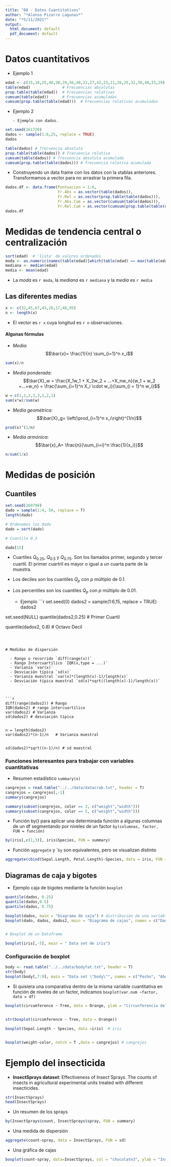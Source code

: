 ```yaml
---
title: "08 - Datos Cuantitativos"
author: "*Alonso Pizarro Lagunas*"
date: "*5/11/2021*"
output:
  html_document: default
  pdf_document: default
---
```


# Datos cuantitativos

  - Ejemplo 1

```r

edad <- c(15,18,25,40,30,29,56,40,13,27,42,23,11,26,25,32,30,40,33,29)
table(edad)              # Frecuencias absolutas
prop.table(table(edad))  # Frecuencias relativas
cumsum(table(edad))      # Frecuencias acumuladas
cumsum(prop.table(table(edad)))  # Frecuencias relativas acumuladas
```

  - Ejemplo 2
     
        - Ejemplo con dados.
        
```r
set.seed(161720)
dados <- sample(1:6,25, replace = TRUE)
dados

table(dados) # frecuencia absoluta
prop.table(table(dados)) # frecuencia relativa
cumsum(table(dados)) # frecuencia absoluta acumulada
cumsum(prop.table(table(dados))) # frecuencia relativa acumulada
```
  
  - Construyendo un data frame con los datos con la stablas anteriores. Transformamos a vector para no arrastrar la primera fila.
  
```r

dados.df <- data.frame(Puntuacion = 1:6,
                       Fr.Abs = as.vector(table(dados)),
                       Fr.Rel = as.vector(prop.table(table(dados))),
                       Fr.Abs.Cum = as.vector(cumsum(table(dados))),
                       Fr.Rel.Cum = as.vector(cumsum(prop.table(table(dados)))))
dados.df
```
    
 
 
 
 
# Medidas de tendencia central o centralización
 
 
```r

sort(edad)  # 'lista' de valores ordenados
moda <- as.numeric(names(table(edad)[which(table(edad) == max(table(edad)))])) # moda
mediana <- median(edad)
media <- mean(edad)
```

  - La *moda* es `r moda`, la *mediana* es  `r mediana` y la *media* es `r media`
 
 
## Las diferentes medias  

```r

x <- c(32,45,67,43,28,17,48,95)
n <- length(x)
```

 - El vector es `r x` cuya longitud es `r n` observaciones.
 
 
#### Algunas fórmulas
  
  - *Media*: $$\bar{x}= \frac{1}{n} \sum_{i=1}^n x_i$$

```r
    
sum(x)/n
```
    
  - *Media ponderada*: $$\bar{X}_w = \frac{X_1w_1 + X_2w_2 + ...+X_nw_n}{w_1 + w_2 +...+w_n} = \frac{\sum_{i=1}^n X_i \cdot w_i}{\sum_{i = 1}^n w_i}$$
         
      
```r

w = c(1,2,2,3,3,2,2,1)
sum(x*w)/sum(w)
```
  
  - *Media geométrica*: $$\bar{X}_g= \left(\prod_{i=1}^n x_i\right)^{1/n}$$
         
      
```r

prod(x)^(1/n)
```
    
   - *Media armónica*: $$\bar{x}_A= \frac{n}{\sum_{i=i}^n \frac{1}{x_i}}$$ 

```r

n/sum(1/x)

```


    
# Medidas de posición 


## Cuantiles



```r

set.seed(260798)
dado = sample(1:4, 50, replace = T)
length(dado)

# Ordenamos los dado
dado = sort(dado)

# Cuantile 0.3

dado[15]

```

   - Cuartiles $Q_{0.25}$, $Q_{0.5}$ y $Q_{0.75}$. Son los llamados primer, segundo y tercer cuartil. El primer cuartril es mayor o igual a un cuarta parte de la muestra.
  
   - Los deciles son los cuantiles $Q_p$ con $p$ múltiplo de 0.1.
   
   - Los percentiles son los cuantiles $Q_p$ con $p$ múltiplo de 0.01. 
   
     - Ejemplo
```r


set.seed(0)
dados2 = sample(1:6,15, replace = TRUE)
dados2

set.seed(NULL)
quantile(dados2,0.25) # Primer Cuartil

quantile(dados2, 0.8) # Octavo Decil

```
   
   

# Medidas de dispersión

  - Rango o recorrido `diff(range(x))`
  - Rango Intercuartílico `IQR(x,type = ...)`
  - Varianza `var(x)`
  - Desviación típica `sd(x)`
  - Varianza muestral `var(x)*(length(x)-1)/length(x)`
  - Desviación típica muestral `sd(x)*sqrt((length(x)-1)/length(x))`
  
  
  
```r



diff(range(dados2)) # Rango
IQR(dados2) # rango intercuartílico
var(dados2) # Varianza
sd(dados2) # desviación típica


n = length(dados2)
var(dados2)*(n-1)/n   # Varianza muestral


sd(dados2)*sqrt((n-1)/n) # sd muestral

```


### Funciones interesantes para trabajar con variables cuantitativas

  - Resumen estadístico `summary(x)`
  
```r

cangrejos = read.table("../../data/datacrab.txt", header = T)
cangrejos = cangrejos[,-1]
summary(cangrejos)

summary(subset(cangrejos, color == 3, c("weight","width")))
summary(subset(cangrejos, color == 5, c("weight","width")))
```


   - Función by() para aplicar una determinada función a algunas columnas de un df segmentando por niveles de un factor `by(columnas, factor, FUN = función)`
   
   
```r
by(iris[,c(1,3)], iris$Species, FUN = summary)

```
   
   - Función `aggregate` y ``by` son equivalentes, pero se visualizan distinto  
  
  
```r

aggregate(cbind(Sepal.Length, Petal.Length)~Species, data = iris, FUN = summary)
```
  
  
## Diagramas de caja y bigotes


   - Ejemplo caja de bigotes mediante la función  `boxplot`

```r

quantile(dados, 0.25)
quantile(dados,0.5)
quantile(dados, 0.75)

boxplot(dados, main = "Diagrama de caja") # distribución de una variable
boxplot(dado, dados, dados2, main = "Diagrama de cajas", names = c("Dado","Dados","Dados2") )


# Boxplot de un Dataframe

boxplot(iris[,-5], main = " Data set de iris")


```


### Configuración de boxplot

```r

body <- read.table("../../data/bodyfat.txt", header = T)
str(body)
boxplot(body[,7:9], main = "Data set \"body\"", names = c("Pecho", "Abdomen","Cadera"))

```

   - Si quisiera una comparativa dentro de la misma variable cuantitativa en función de niveles de un factor, indicamos `boxplot(var.num ~factor, data = df)`
   
   
```r

boxplot(circumference ~ Tree, data = Orange, ylab = "Circunferencia del tronco (mm)", main = "Boxplot de los naranjos en función del tipo de árbol" )


str(boxplot(circumference ~ Tree, data = Orange))

boxplot(Sepal.Length ~ Species, data =iris)  # iris


boxplot(weight~color, notch = T ,data = cangrejos) # cangrejos


```


# Ejemplo del insecticida


   - **InsectSprays dataset**: Effectiveness of Insect Sprays. The counts of insects in agricultural experimental units treated with different insecticides.

```r

str(InsectSprays)
head(InsectSprays)
```


  - Un resumen de los sprays

```r

by(InsectSprays$count, InsectSprays$spray, FUN = summary)

```

  - Una medida de dispersión

```r

aggregate(count~spray, data = InsectSprays, FUN = sd)

```

   
   - Una gráfica de cajas
   
```r

boxplot(count~spray, data=InsectSprays, col = "chocolate3", ylab = "Insectos muertos", xlab = "Tipo de spray")


```


  
   
   
   
